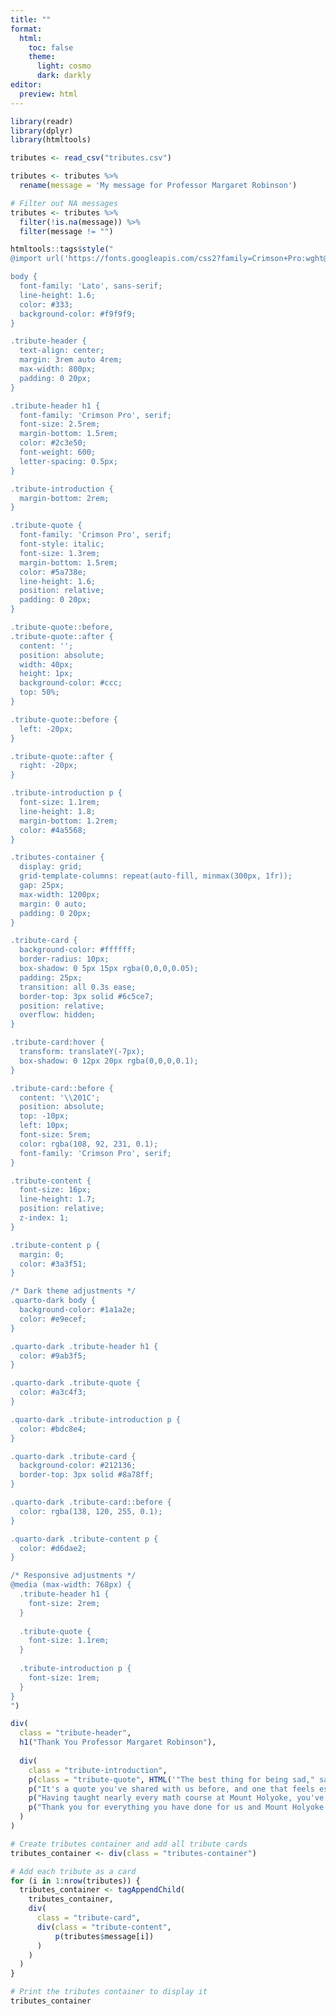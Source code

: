 ```yaml
---
title: ""
format:
  html:
    toc: false
    theme: 
      light: cosmo
      dark: darkly
editor: 
  preview: html
---
```


```r
library(readr)
library(dplyr)
library(htmltools)

tributes <- read_csv("tributes.csv")

tributes <- tributes %>%
  rename(message = 'My message for Professor Margaret Robinson')
```

```r
# Filter out NA messages
tributes <- tributes %>%
  filter(!is.na(message)) %>%
  filter(message != "") 
```


```r
htmltools::tags$style("
@import url('https://fonts.googleapis.com/css2?family=Crimson+Pro:wght@300;400;600&family=Lato:wght@300;400;700&display=swap');

body {
  font-family: 'Lato', sans-serif;
  line-height: 1.6;
  color: #333;
  background-color: #f9f9f9;
}

.tribute-header {
  text-align: center;
  margin: 3rem auto 4rem;
  max-width: 800px;
  padding: 0 20px;
}

.tribute-header h1 {
  font-family: 'Crimson Pro', serif;
  font-size: 2.5rem;
  margin-bottom: 1.5rem;
  color: #2c3e50;
  font-weight: 600;
  letter-spacing: 0.5px;
}

.tribute-introduction {
  margin-bottom: 2rem;
}

.tribute-quote {
  font-family: 'Crimson Pro', serif;
  font-style: italic;
  font-size: 1.3rem;
  margin-bottom: 1.5rem;
  color: #5a738e;
  line-height: 1.6;
  position: relative;
  padding: 0 20px;
}

.tribute-quote::before,
.tribute-quote::after {
  content: '';
  position: absolute;
  width: 40px;
  height: 1px;
  background-color: #ccc;
  top: 50%;
}

.tribute-quote::before {
  left: -20px;
}

.tribute-quote::after {
  right: -20px;
}

.tribute-introduction p {
  font-size: 1.1rem;
  line-height: 1.8;
  margin-bottom: 1.2rem;
  color: #4a5568;
}

.tributes-container {
  display: grid;
  grid-template-columns: repeat(auto-fill, minmax(300px, 1fr));
  gap: 25px;
  max-width: 1200px;
  margin: 0 auto;
  padding: 0 20px;
}

.tribute-card {
  background-color: #ffffff;
  border-radius: 10px;
  box-shadow: 0 5px 15px rgba(0,0,0,0.05);
  padding: 25px;
  transition: all 0.3s ease;
  border-top: 3px solid #6c5ce7;
  position: relative;
  overflow: hidden;
}

.tribute-card:hover {
  transform: translateY(-7px);
  box-shadow: 0 12px 20px rgba(0,0,0,0.1);
}

.tribute-card::before {
  content: '\\201C';
  position: absolute;
  top: -10px;
  left: 10px;
  font-size: 5rem;
  color: rgba(108, 92, 231, 0.1);
  font-family: 'Crimson Pro', serif;
}

.tribute-content {
  font-size: 16px;
  line-height: 1.7;
  position: relative;
  z-index: 1;
}

.tribute-content p {
  margin: 0;
  color: #3a3f51;
}

/* Dark theme adjustments */
.quarto-dark body {
  background-color: #1a1a2e;
  color: #e9ecef;
}

.quarto-dark .tribute-header h1 {
  color: #9ab3f5;
}

.quarto-dark .tribute-quote {
  color: #a3c4f3;
}

.quarto-dark .tribute-introduction p {
  color: #bdc8e4;
}

.quarto-dark .tribute-card {
  background-color: #212136;
  border-top: 3px solid #8a78ff;
}

.quarto-dark .tribute-card::before {
  color: rgba(138, 120, 255, 0.1);
}

.quarto-dark .tribute-content p {
  color: #d6dae2;
}

/* Responsive adjustments */
@media (max-width: 768px) {
  .tribute-header h1 {
    font-size: 2rem;
  }
  
  .tribute-quote {
    font-size: 1.1rem;
  }
  
  .tribute-introduction p {
    font-size: 1rem;
  }
}
")

```


```r
div(
  class = "tribute-header",
  h1("Thank You Professor Margaret Robinson"),
  
  div(
    class = "tribute-introduction",
    p(class = "tribute-quote", HTML('"The best thing for being sad," said Merlin, "is to learn something."')),
    p("It's a quote you've shared with us before, and one that feels especially fitting now. Throughout your years at Mount Holyoke, you've lived those words, teaching with brilliance, compassion, and an unwavering belief in your students."),
    p("Having taught nearly every math course at Mount Holyoke, you've touched countless lives across generations of students. You've been more than a teacher, you've been a mentor, a steadfast advocate, and a constant source of warmth and wisdom. You believed in us before we believed in ourselves."),
    p("Thank you for everything you have done for us and Mount Holyoke. As you step into this new chapter, we wanted to share a few messages from those lucky enough to learn from you. Each one carries our deepest gratitude, admiration, and love.")
  )
)

# Create tributes container and add all tribute cards
tributes_container <- div(class = "tributes-container")

# Add each tribute as a card
for (i in 1:nrow(tributes)) {
  tributes_container <- tagAppendChild(
    tributes_container,
    div(
      class = "tribute-card",
      div(class = "tribute-content", 
          p(tributes$message[i])
      )
    )
  )
}

# Print the tributes container to display it
tributes_container
```

